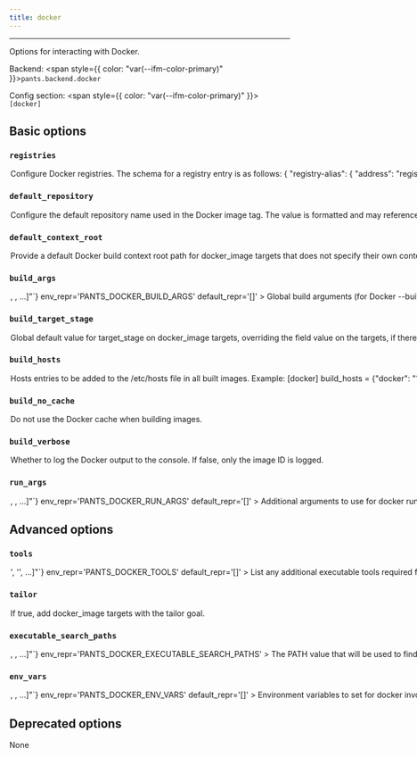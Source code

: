 ```yaml
---
title: docker
---
```



---

Options for interacting with Docker.

Backend: <span style={{ color: "var(--ifm-color-primary)" }}>`pants.backend.docker`</span>

Config section: <span style={{ color: "var(--ifm-color-primary)" }}>`[docker]`</span>

## Basic options

<span className={styles.options}>

### `registries`

<Option
  cli_repr={`--docker-registries="{'key1': val1, 'key2': val2, ...}"`}
  env_repr='PANTS_DOCKER_REGISTRIES'
  default_repr='{}'
>
  

Configure Docker registries. The schema for a registry entry is as follows\:

```
{
    "registry-alias": {
        "address": "registry-domain:port",
        "default": bool,
        "extra_image_tags": [],
        "skip_push": bool,
        "repository": str,
        "use_local_alias": bool,
    },
    ...
}

```

If no registries are provided in a `docker_image` target, then all default addresses will be used, if any.

The `docker_image.registries` may be provided with a list of registry addresses and registry aliases prefixed with `@` to be used instead of the defaults.

A configured registry is marked as default either by setting `default = true` or with an alias of `"default"`.

A `docker_image` may be pushed to a subset of registries using the per registry `skip_push` option rather then the all or nothing toggle of the field option `skip_push` on the `docker_image` target.

Any image tags that should only be added for specific registries may be provided as the `extra_image_tags` option. The tags may use value formatting the same as for the `image_tags` field of the `docker_image` target.

When a registry provides a `repository` value, it will be used instead of the `docker_image.repository` or the default repository. Using the placeholders `\{target_repository}` or `\{default_repository}` those overridden values may be incorporated into the registry specific repository value.

If `use_local_alias` is true, a built image is additionally tagged locally using the registry alias as the value for repository (i.e. the additional image tag is not pushed) and will be used for any `pants run` requests.

</Option>


### `default_repository`

<Option
  cli_repr='--docker-default-repository=<str>'
  env_repr='PANTS_DOCKER_DEFAULT_REPOSITORY'
  default_repr='{name}'
>
  

Configure the default repository name used in the Docker image tag.

The value is formatted and may reference these variables (in addition to the normal placeheolders derived from the Dockerfile and build args etc)\:

- name
- directory
- parent_directory
- target_repository

Example\: `--default-repository="\{directory}/\{name}"`.

The `name` variable is the `docker_image`'s target name, `directory` and `parent_directory` are the name of the directory in which the BUILD file is for the target, and its parent directory respectively.

Use the `repository` field to set this value directly on a `docker_image` target.

Registries may override the repository value for a specific registry.

Any registries or tags are added to the image name as required, and should not be part of the repository name.

</Option>


### `default_context_root`

<Option
  cli_repr='--docker-default-context-root=<workspace_path>'
  env_repr='PANTS_DOCKER_DEFAULT_CONTEXT_ROOT'
  default_repr=''
>
  

Provide a default Docker build context root path for `docker_image` targets that does not specify their own `context_root` field.

The context root is relative to the build root by default, but may be prefixed with `./` to be relative to the directory of the BUILD file of the `docker_image`.

Examples\:

```
--default-context-root=src/docker
--default-context-root=./relative_to_the_build_file

```

</Option>


### `build_args`

<Option
  cli_repr={`--docker-build-args="[<shell_str>, <shell_str>, ...]"`}
  env_repr='PANTS_DOCKER_BUILD_ARGS'
  default_repr='[]'
>
  

Global build arguments (for Docker `--build-arg` options) to use for all `docker build` invocations.

Entries are either strings in the form `ARG_NAME=value` to set an explicit value; or just `ARG_NAME` to copy the value from Pants's own environment.

Example\:

```
[docker]
build_args = ["VAR1=value", "VAR2"]

```

Use the `extra_build_args` field on a `docker_image` target for additional image specific build arguments.

</Option>


### `build_target_stage`

<Option
  cli_repr='--docker-build-target-stage=<str>'
  env_repr='PANTS_DOCKER_BUILD_TARGET_STAGE'
  default_repr='None'
>
  

Global default value for `target_stage` on `docker_image` targets, overriding the field value on the targets, if there is a matching stage in the `Dockerfile`.

This is useful to provide from the command line, to specify the target stage to build for at execution time.

</Option>


### `build_hosts`

<Option
  cli_repr={`--docker-build-hosts="{'key1': val1, 'key2': val2, ...}"`}
  env_repr='PANTS_DOCKER_BUILD_HOSTS'
  default_repr='{}'
>
  

Hosts entries to be added to the `/etc/hosts` file in all built images.

Example\:

```
[docker]
build_hosts = {"docker": "10.180.0.1", "docker2": "10.180.0.2"}

```

Use the `extra_build_hosts` field on a `docker_image` target for additional image specific host entries.

</Option>


### `build_no_cache`

<Option
  cli_repr='--[no-]docker-build-no-cache'
  env_repr='PANTS_DOCKER_BUILD_NO_CACHE'
  default_repr='False'
>
  

Do not use the Docker cache when building images.

</Option>


### `build_verbose`

<Option
  cli_repr='--[no-]docker-build-verbose'
  env_repr='PANTS_DOCKER_BUILD_VERBOSE'
  default_repr='False'
>
  

Whether to log the Docker output to the console. If false, only the image ID is logged.

</Option>


### `run_args`

<Option
  cli_repr={`--docker-run-args="[<shell_str>, <shell_str>, ...]"`}
  env_repr='PANTS_DOCKER_RUN_ARGS'
  default_repr='[]'
>
  

Additional arguments to use for `docker run` invocations.

Example\:

```
$ pants run --docker-run-args="-p 127.0.0.1:80:8080/tcp --name demo" src/example:image -- [image entrypoint args]

```

To provide the top-level options to the `docker` client, use `[docker].env_vars` to configure the [Environment variables](https\://docs.docker.com/engine/reference/commandline/cli/#environment-variables) as appropriate.

The arguments for the image entrypoint may be passed on the command line after a double dash (`--`), or using the `--run-args` option.

Defaults to `--interactive --tty` when stdout is connected to a terminal.

</Option>


## Advanced options

### `tools`

<Option
  cli_repr={`--docker-tools="['<str>', '<str>', ...]"`}
  env_repr='PANTS_DOCKER_TOOLS'
  default_repr='[]'
>
  

List any additional executable tools required for Docker to work. The paths to these tools will be included in the PATH used in the execution sandbox, so that they may be used by the Docker client.

</Option>


### `tailor`

<Option
  cli_repr='--[no-]docker-tailor'
  env_repr='PANTS_DOCKER_TAILOR'
  default_repr='True'
>
  

If true, add `docker_image` targets with the `tailor` goal.

</Option>


### `executable_search_paths`

<Option
  cli_repr={`--docker-executable-search-paths="[<binary-paths>, <binary-paths>, ...]"`}
  env_repr='PANTS_DOCKER_EXECUTABLE_SEARCH_PATHS'
>
  

The PATH value that will be used to find the Docker client and any tools required. The special string `"\<PATH>"` will expand to the contents of the PATH env var.

Can be overriden by field `docker_executable_search_paths` on `local_environment`, `docker_environment`, or `remote_environment` targets.

</Option>


### `env_vars`

<Option
  cli_repr={`--docker-env-vars="[<shell_str>, <shell_str>, ...]"`}
  env_repr='PANTS_DOCKER_ENV_VARS'
  default_repr='[]'
>
  

Environment variables to set for `docker` invocations.

Entries are either strings in the form `ENV_VAR=value` to set an explicit value; or just `ENV_VAR` to copy the value from Pants's own environment.

Can be overriden by field `docker_env_vars` on `local_environment`, `docker_environment`, or `remote_environment` targets.

</Option>


## Deprecated options

None

</span>